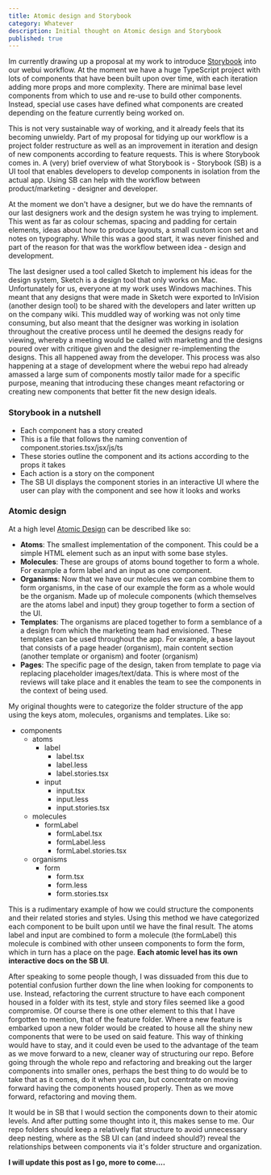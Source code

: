 ```yaml
---
title: Atomic design and Storybook
category: Whatever
description: Initial thought on Atomic design and Storybook
published: true
---
```


Im currently drawing up a proposal at my work to introduce [Storybook](https://storybook.js.org/) into our webui workflow. At the moment we have a huge TypeScript project with lots of components that have been built upon over time, with each iteration adding more props and more complexity. There are minimal base level components from which to use and re-use to build other components. Instead, special use cases have defined what components are created depending on the feature currently being worked on.

This is not very sustainable way of working, and it already feels that its becoming unwieldy. Part of my proposal for tidying up our workflow is a project folder restructure as well as an improvement in iteration and design of new components according to feature requests. This is where Storybook comes in. A (very) brief overview of what Storybook is - Storybook (SB) is a UI tool that enables developers to develop components in isolation from the actual app. Using SB can help with the workflow between product/marketing - designer and developer.

At the moment we don't have a designer, but we do have the remnants of our last designers work and the design system he was trying to implement. This went as far as colour schemas, spacing and padding for certain elements, ideas about how to produce layouts, a small custom icon set and notes on typography. While this was a good start, it was never finished and part of the reason for that was the workflow between idea - design and development.

The last designer used a tool called Sketch to implement his ideas for the design system, Sketch is a design tool that only works on Mac. Unfortunately for us, everyone at my work uses Windows machines. This meant that any designs that were made in Sketch were exported to InVision (another design tool) to be shared with the developers and later written up on the company wiki. This muddled way of working was not only time consuming, but also meant that the designer was working in isolation throughout the creative process until he deemed the designs ready for viewing, whereby a meeting would be called with marketing and the designs poured over with critique given and the designer re-implementing the designs. This all happened away from the developer. This process was also happening at a stage of development where the webui repo had already amassed a large sum of components mostly tailor made for a specific purpose, meaning that introducing these changes meant refactoring or creating new components that better fit the new design ideals.

### Storybook in a nutshell

- Each component has a story created
- This is a file that follows the naming convention of component.stories.tsx/jsx/js/ts
- These stories outline the component and its actions according to the props it takes
- Each action is a story on the component
- The SB UI displays the component stories in an interactive UI where the user can play with the component and see how it looks and works

### Atomic design

At a high level [Atomic Design](https://bradfrost.com/blog/post/atomic-web-design/) can be described like so:

- **Atoms**: The smallest implementation of the component. This could be a simple HTML element such as an input with some base styles.
- **Molecules**: These are groups of atoms bound together to form a whole. For example a form label and an input as one component.
- **Organisms**: Now that we have our molecules we can combine them to form organisms, in the case of our example the form as a whole would be the organism. Made up of molecule components (which themselves are the atoms label and input) they group together to form a section of the UI.
- **Templates**: The organisms are placed together to form a semblance of a a design from which the marketing team had envisioned. These templates can be used throughout the app. For example, a base layout that consists of a page header (organism), main content section (another template or organism) and footer (organism)
- **Pages**: The specific page of the design, taken from template to page via replacing placeholder images/text/data. This is where most of the reviews will take place and it enables the team to see the components in the context of being used.

My original thoughts were to categorize the folder structure of the app using the keys atom, molecules, organisms and templates. Like so:

- components
  - atoms
    - label
      - label.tsx
      - label.less
      - label.stories.tsx
    - input
      - input.tsx
      - input.less
      - input.stories.tsx
  - molecules
    - formLabel
      - formLabel.tsx
      - formLabel.less
      - formLabel.stories.tsx
  - organisms
    - form
      - form.tsx
      - form.less
      - form.stories.tsx

This is a rudimentary example of how we could structure the components and their related stories and styles. Using this method we have categorized each component to be built upon until we have the final result. The atoms label and input are combined to form a molecule (the formLabel) this molecule is combined with other unseen components to form the form, which in turn has a place on the page. **Each atomic level has its own interactive docs on the SB UI**.

After speaking to some people though, I was dissuaded from this due to potential confusion further down the line when looking for components to use. Instead, refactoring the current structure to have each component housed in a folder with its test, style and story files seemed like a good compromise. Of course there is one other element to this that I have forgotten to mention, that of the feature folder. Where a new feature is embarked upon a new folder would be created to house all the shiny new components that were to be used on said feature. This way of thinking would have to stay, and it could even be used to the advantage of the team as we move forward to a new, cleaner way of structuring our repo. Before going through the whole repo and refactoring and breaking out the larger components into smaller ones, perhaps the best thing to do would be to take that as it comes, do it when you can, but concentrate on moving forward having the components housed properly. Then as we move forward, refactoring and moving them.

It would be in SB that I would section the components down to their atomic levels. And after putting some thought into it, this makes sense to me. Our repo folders should keep a relatively flat structure to avoid unnecessary deep nesting, where as the SB UI can (and indeed should?) reveal the relationships between components via it's folder structure and organization.

**I will update this post as I go, more to come....**
